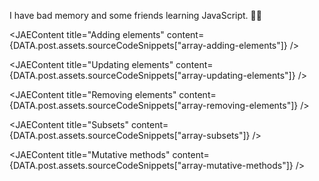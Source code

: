 <Text className="tw-text-center">I have bad memory and some friends learning JavaScript. 🤷‍♂️</Text>

<JAEContent
	title="Adding elements"
	content={DATA.post.assets.sourceCodeSnippets["array-adding-elements"]}
/>
<Space size={2} />

<JAEContent
	title="Updating elements"
	content={DATA.post.assets.sourceCodeSnippets["array-updating-elements"]}
/>
<Space size={2} />

<JAEContent
	title="Removing elements"
	content={DATA.post.assets.sourceCodeSnippets["array-removing-elements"]}
/>
<Space size={2} />

<JAEContent title="Subsets" content={DATA.post.assets.sourceCodeSnippets["array-subsets"]} />
<Space size={2} />

<JAEContent
	title="Mutative methods"
	content={DATA.post.assets.sourceCodeSnippets["array-mutative-methods"]}
/>
